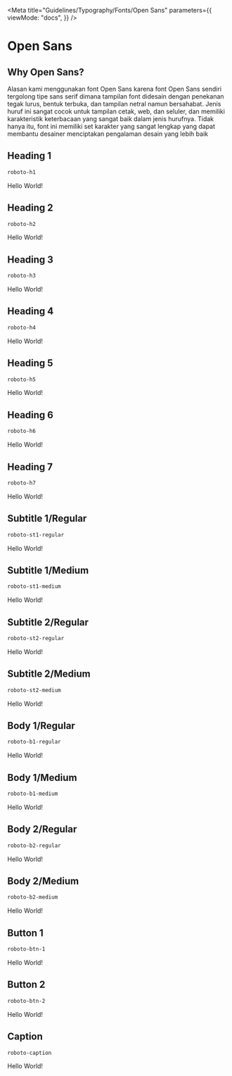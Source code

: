 
<Meta
  title="Guidelines/Typography/Fonts/Open Sans"
  parameters={{
    viewMode: "docs",
  }}
/>

<style>{`
  @import url('https://fonts.googleapis.com/css2?family=Roboto:ital,wght@0,100;0,300;0,400;0,500;0,700;0,900;1,100;1,300;1,400;1,500;1,700;1,900&display=swap');

  .sample--container {
    margin-bottom: 70px;
    border-radius: 5px;
    box-shadow: 0 1px 1px rgba(0,0,0,0.11), 
              0 2px 2px rgba(0,0,0,0.11), 
              0 4px 4px rgba(0,0,0,0.11), 
              0 6px 8px rgba(0,0,0,0.11),
              0 8px 16px rgba(0,0,0,0.11);
    padding-left: 5%;
  }
`}</style>

# Open Sans

## Why Open Sans?

Alasan kami menggunakan font Open Sans karena font Open Sans sendiri tergolong tipe sans serif dimana tampilan font didesain dengan penekanan tegak lurus, bentuk terbuka, dan tampilan netral namun bersahabat. Jenis huruf ini sangat cocok untuk tampilan cetak, web, dan seluler, dan memiliki karakteristik keterbacaan yang sangat baik dalam jenis hurufnya. Tidak hanya itu, font ini memiliki set karakter yang sangat lengkap yang dapat membantu desainer menciptakan pengalaman desain yang lebih baik

## Heading 1

```css
roboto-h1
```

<div class="sample--container">
  <p class="roboto-h1">Hello World!</p>
</div>

## Heading 2

```css
roboto-h2
```

<div class="sample--container">
  <p class="roboto-h2">Hello World!</p>
</div>

## Heading 3

```css
roboto-h3
```

<div class="sample--container">
  <p class="roboto-h3">Hello World!</p>
</div>

## Heading 4

```css
roboto-h4
```

<div class="sample--container">
  <p class="roboto-h4">Hello World!</p>
</div>

## Heading 5

```css
roboto-h5
```

<div class="sample--container">
  <p class="roboto-h5">Hello World!</p>
</div>

## Heading 6

```css
roboto-h6
```

<div class="sample--container">
  <p class="roboto-h6">Hello World!</p>
</div>

## Heading 7

```css
roboto-h7
```

<div class="sample--container">
  <p class="roboto-h7">Hello World!</p>
</div>

## Subtitle 1/Regular

```css
roboto-st1-regular
```

<div class="sample--container">
  <p class="roboto-st1-regular">Hello World!</p>
</div>

## Subtitle 1/Medium

```css
roboto-st1-medium
```

<div class="sample--container">
  <p class="roboto-st1-medium">Hello World!</p>
</div>

## Subtitle 2/Regular

```css
roboto-st2-regular
```

<div class="sample--container">
  <p class="roboto-st2-regular">Hello World!</p>
</div>

## Subtitle 2/Medium

```css
roboto-st2-medium
```

<div class="sample--container">
  <p class="roboto-st2-medium">Hello World!</p>
</div>

## Body 1/Regular

```css
roboto-b1-regular
```

<div class="sample--container">
  <p class="roboto-b1-regular">Hello World!</p>
</div>

## Body 1/Medium

```css
roboto-b1-medium
```

<div class="sample--container">
  <p class="roboto-b1-medium">Hello World!</p>
</div>

## Body 2/Regular

```css
roboto-b2-regular
```

<div class="sample--container">
  <p class="roboto-b2-regular">Hello World!</p>
</div>

## Body 2/Medium

```css
roboto-b2-medium
```

<div class="sample--container">
  <p class="roboto-b2-medium">Hello World!</p>
</div>

## Button 1

```css
roboto-btn-1
```

<div class="sample--container">
  <p class="roboto-btn-1">Hello World!</p>
</div>

## Button 2

```css
roboto-btn-2
```

<div class="sample--container">
  <p class="roboto-btn-2">Hello World!</p>
</div>

## Caption

```css
roboto-caption
```

<div class="sample--container">
  <p class="roboto-caption">Hello World!</p>
</div>
